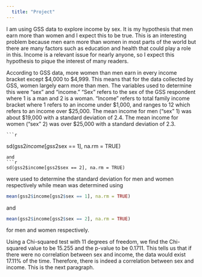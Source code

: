 ```yaml
---
  title: "Project"
---
```

  
  I am using GSS data to explore income by sex. It is my hypothesis that men earn more than women and I expect this to be true. This is an interesting problem because men earn more than women in most parts of the world but there are many factors such as education and health that could play a role in this. Income is a relevant issue for nearly anyone, so I expect this hypothesis to pique the interest of many readers. 
  
  According to GSS data, more women than men earn in every income bracket except $4,000 to $4,999. This means that for the data collected by GSS, women largely earn more than men. The variables used to determine this were "sex" and "income." "Sex" refers to the sex of the GSS respondent where 1 is a man and 2 is a woman.  "Income" refers to total family income bracket where 1 refers to an income under $1,000, and ranges to 12 which refers to an income over $25,000. 
    The mean income for men ("sex" 1) was about $19,000 with a standard deviation of 2.4. The mean income for women ("sex" 2) was over $25,000 with a standard deviation of 2.3. 
    
    ```r
sd(gss2$income[gss2$sex == 1], na.rm = TRUE) 
```
and
```r
sd(gss2$income[gss2$sex == 2], na.rm = TRUE)
```
were used to determine the standard deviation for men and women respectively while mean was determined using 
```r
mean(gss2$income[gss2$sex == 1], na.rm = TRUE)
```
and
```r
mean(gss2$income[gss2$sex == 2], na.rm = TRUE)
```
for men and women respectively.

  Using a Chi-squared test with 11 degrees of freedom, we find the Chi-squared value to be 15.255 and the p-value to be 0.1711. This tells us that if there were no correlation between sex and income, the data would exist 17.11% of the time. Therefore, there is indeed a correlation between sex and income. 
  This is the next paragraph.
